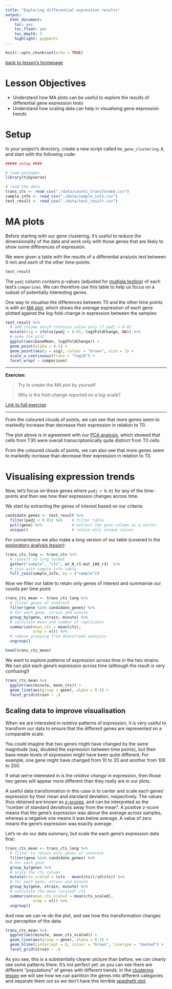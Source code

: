 ```yaml
---
title: "Exploring differential expression results"
output:
  html_document:
    toc: yes
    toc_float: yes
    toc_depth: 3
    highlight: pygments
---
```


```r
knitr::opts_chunk$set(echo = TRUE)
```

[back to lesson's homepage](https://tavareshugo.github.io/data-carpentry-rnaseq/)

# Lesson Objectives

* Understand how MA plots can be useful to explore the results of differential 
gene expression tests
* Understand how scaling data can help in visualising gene expression trends


# Setup

In your project's directory, create a new script called `04_gene_clustering.R`, 
and start with the following code:

```r
##### setup ####

# load packages
library(tidyverse)

# read the data
trans_cts <- read_csv("./data/counts_transformed.csv")
sample_info <- read_csv("./data/sample_info.csv")
test_result <- read_csv("./data/test_result.csv")
```


# MA plots

Before starting with our gene clustering, it's useful to reduce the dimensionality of 
the data and work only with those genes that are likely to show some differences
of expression. 

We were given a table with the results of a differential analysis test between 
0 min and each of the other time-points:

```r
test_result
```


The `padj` column contains p-values (adjusted for [multiple testing](https://en.wikipedia.org/wiki/Multiple_comparisons_problem))
of each test's `comparison`. We can therefore use this table to help us 
focus on a subset of potentially interesting genes.

One way to visualise the differences between T0 and the other time points is with 
an [MA plot](https://en.wikipedia.org/wiki/MA_plot), which shows the average expression 
of each gene plotted against the log-fold-change in expression between the samples:

```r
test_result %>% 
  # add column which contains value only if padj < 0.01
  mutate(sig = ifelse(padj < 0.01, log2FoldChange, NA)) %>% 
  # make the plot
  ggplot(aes(baseMean, log2FoldChange)) +
  geom_point(alpha = 0.1) +
  geom_point(aes(y = sig), colour = "brown", size = 1) +
  scale_x_continuous(trans = "log10") +
  facet_wrap( ~ comparison)
```

----

**Exercise:**

> Try to create the _MA plot_ by yourself. 
> 
> Why is the fold-change reported on a log-scale?

[Link to full exercise](00_exercises.html#41_ma_plot)

----

From the coloured clouds of points, we can see that more genes seem to 
markedly increase than decrease their expression in relation to T0.

The plot above is in agreement with our [PCA analysis](03_rnaseq_pca.html), 
which showed that cells from T30 were overall transcriptomically quite distinct 
from T0 cells.

From the coloured clouds of points, we can also see that more genes seem to 
markedly increase than decrease their expression in relation to T0.



# Visualising expression trends

Now, let's focus on those genes where `padj < 0.01` for any of the time-points 
and then see how their expression changes across time. 

We start by extracting the genes of interest based on our criteria:

```r
candidate_genes <- test_result %>% 
  filter(padj < 0.01) %>%    # filter table
  pull(gene) %>%             # extract the gene column as a vector
  unique()                   # retain only unique values
```

For convenience we also make a long version of our table (covered in the 
[exploratory analysis lesson](02_rnaseq_exploratory.html)):

```r
trans_cts_long <- trans_cts %>% 
  # convert to long format
  gather("sample", "cts", wt_0_r1:mut_180_r3)  %>% 
  # join with sample info table
  full_join(sample_info, by = ("sample"))
```

Now we filter our table to retain only genes of interest and summarise our 
counts per time point:

```r
trans_cts_mean <- trans_cts_long %>% 
  # filter genes of interest
  filter(gene %in% candidate_genes) %>% 
  # for each gene, strain and minute
  group_by(gene, strain, minute) %>% 
  # calculate mean and number of replicates
  summarise(mean_cts = mean(cts),
            nrep = n()) %>% 
  # remove grouping from downstream analysis
  ungroup()

head(trans_cts_mean)
```

We want to explore _patterns_ of expression across time in the two strains. 
We can plot each gene's expression across time (although the result is very confusing!)

```r
trans_cts_mean %>% 
  ggplot(aes(minute, mean_cts)) +
  geom_line(aes(group = gene), alpha = 0.3) +
  facet_grid(strain ~ .)
```


## Scaling data to improve visualisation

When we are interested in _relative_ patterns of expression, it is very useful to 
transform our data to ensure that the different genes are represented on a comparable scale.

You could imagine that two genes might have changed by the same magnitude (say, 
doubled the expression between time points), but their base mean levels of expression 
might have been quite different. For example, one gene might have changed from 
10 to 20 and another from 100 to 200.

If what we’re interested in is the _relative change_ in expression, then those 
two genes will appear more different than they really are in our plots.

A useful data transformation in this case is to center and scale each genes’ 
expression by their mean and standard deviation, respectively. The values thus 
obtained are known as [z-scores](https://en.wikipedia.org/wiki/Standard_score), 
and can be interpreted as the “number of standard deviations away from the mean”. 
A positive z-score means that the gene’s expression was above the average across 
samples, whereas a negative one means it was below average. 
A value of zero means the gene’s expression was exactly average.

Let's re-do our data summary, but scale the each gene's expression data first:

```r
trans_cts_mean <- trans_cts_long %>% 
  # filter to retain only genes of interest
  filter(gene %in% candidate_genes) %>% 
  # for each gene
  group_by(gene) %>% 
  # scale the cts column
  mutate(cts_scaled = (cts - mean(cts))/sd(cts)) %>% 
  # for each gene, strain and minute
  group_by(gene, strain, minute) %>%
  # calculate the mean (scaled) cts
  summarise(mean_cts_scaled = mean(cts_scaled),
            nrep = n()) %>% 
  ungroup()
```

And now we can re-do the plot, and see how this transformation changes our 
perception of the data:

```r
trans_cts_mean %>%
  ggplot(aes(minute, mean_cts_scaled)) +
  geom_line(aes(group = gene), alpha = 0.2) + 
  geom_hline(yintercept = 0, colour = "brown", linetype = "dashed") +
  facet_grid(strain ~ .)
```

As you see, this is a substantially clearer picture than before, we can clearly 
see some patterns there. It's not perfect yet: as you can see there are different 
"populations" of genes with different trends. 
In the [clustering lesson](04b_rnaseq_clustering.html) we will see how we can partition 
the genes into different categories and separate them out so we don't have this 
terrible [spaghetti plot](https://www.data-to-viz.com/caveat/spaghetti.html).


